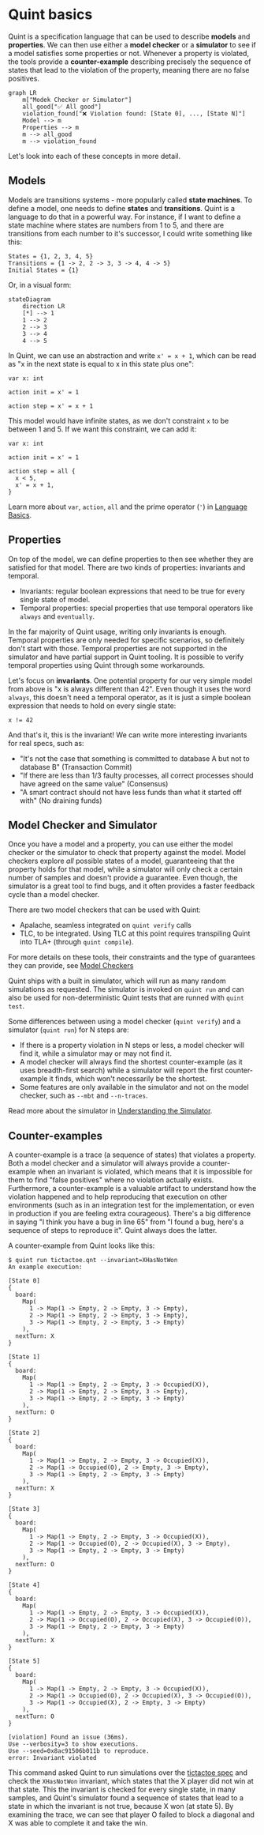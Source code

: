 # Quint basics

Quint is a specification language that can be used to describe **models** and **properties**. We can then use either a **model checker** or a **simulator** to see if a model satisfies some properties or not. Whenever a property is violated, the tools provide a **counter-example** describing precisely the sequence of states that lead to the violation of the property, meaning there are no false positives.

```mermaid
graph LR
    m["Modek Checker or Simulator"]
    all_good["✅ All good"]
    violation_found["❌ Violation found: [State 0], ..., [State N]"]
    Model --> m
    Properties --> m
    m --> all_good
    m --> violation_found
```

Let's look into each of these concepts in more detail.

## Models

Models are transitions systems - more popularly called **state machines**. To define a model, one needs to define **states** and **transitions**. Quint is a language to do that in a powerful way. For instance, if I want to define a state machine where states are numbers from 1 to 5, and there are transitions from each number to it's successor, I could write something like this:
```
States = {1, 2, 3, 4, 5}
Transitions = {1 -> 2, 2 -> 3, 3 -> 4, 4 -> 5}
Initial States = {1}
```

Or, in a visual form:

```mermaid
stateDiagram
    direction LR
    [*] --> 1
    1 --> 2
    2 --> 3
    3 --> 4
    4 --> 5
```

In Quint, we can use an abstraction and write `x' = x + 1`, which can be read as "x in the next state is equal to x in this state plus one":
```quint
var x: int

action init = x' = 1

action step = x' = x + 1
```

This model would have infinite states, as we don't constraint `x` to be between 1 and 5. If we want this constraint, we can add it:

```quint
var x: int

action init = x' = 1

action step = all {
  x < 5,
  x' = x + 1,
}
```

Learn more about `var`, `action`, `all` and the prime operator (`'`) in [Language Basics](./language-basics.mdx).

## Properties

On top of the model, we can define properties to then see whether they are satisfied for that model. There are two kinds of properties: invariants and temporal.
- Invariants: regular boolean expressions that need to be true for every single state of model.
- Temporal properties: special properties that use temporal operators like `always` and `eventually`.

In the far majority of Quint usage, writing only invariants is enough. Temporal properties are only needed for specific scenarios, so definitely don't start with those. Temporal properties are not supported in the simulator and have partial support in Quint tooling. It is possible to verify temporal properties using Quint through some workarounds.

Let's focus on **invariants**. One potential property for our very simple model from above is "x is always different than 42". Even though it uses the word `always`, this doesn't need a temporal operator, as it is just a simple boolean expression that needs to hold on every single state:
```quint
x != 42
```

And that's it, this is the invariant! We can write more interesting invariants for real specs, such as:
- "It's not the case that something is committed to database A but not to database B" (Transaction Commit)
- "If there are less than 1/3 faulty processes, all correct processes should have agreed on the same value" (Consensus)
- "A smart contract should not have less funds than what it started off with" (No draining funds)

## Model Checker and Simulator

Once you have a model and a property, you can use either the model checker or the simulator to check that property against the model. Model checkers explore *all* possible states of a model, guaranteeing that the property holds for that model, while a simulator will only check a certain number of samples and doesn't provide a guarantee. Even though, the simulator is a great tool to find bugs, and it often provides a faster feedback cycle than a model checker.

There are two model checkers that can be used with Quint:
- Apalache, seamless integrated on `quint verify` calls
- TLC, to be integrated. Using TLC at this point requires transpiling Quint into TLA+ (through `quint compile`).

For more details on these tools, their constraints and the type of guarantees they can provide, see [Model Checkers](./model-checkers.mdx)

Quint ships with a built in simulator, which will run as many random simulations as requested. The simulator is invoked on `quint run` and can also be used for non-deterministic Quint tests that are runned with `quint test`.

Some differences between using a model checker (`quint verify`) and a simulator (`quint run`) for N steps are:
- If there is a property violation in N steps or less, a model checker will find it, while a simulator may or may not find it.
- A model checker will always find the shortest counter-example (as it uses breadth-first search) while a simulator will report the first counter-example it finds, which won't necessarily be the shortest.
- Some features are only available in the simulator and not on the model checker, such as `--mbt` and `--n-traces`.

Read more about the simulator in [Understanding the Simulator](./simulator.mdx).

## Counter-examples

A counter-example is a trace (a sequence of states) that violates a property. Both a model checker and a simulator will always provide a counter-example when an invariant is violated, which means that it is impossible for them to find "false positives" where no violation actually exists. Furthermore, a counter-example is a valuable artifact to understand how the violation happened and to help reproducing that execution on other environments (such as in an integration test for the implementation, or even in production if you are feeling extra courageous). There's a big difference in saying "I think you have a bug in line 65" from "I found a bug, here's a sequence of steps to reproduce it". Quint always does the latter.

A counter-example from Quint looks like this:

```
$ quint run tictactoe.qnt --invariant=XHasNotWon
An example execution:

[State 0]
{
  board:
    Map(
      1 -> Map(1 -> Empty, 2 -> Empty, 3 -> Empty),
      2 -> Map(1 -> Empty, 2 -> Empty, 3 -> Empty),
      3 -> Map(1 -> Empty, 2 -> Empty, 3 -> Empty)
    ),
  nextTurn: X
}

[State 1]
{
  board:
    Map(
      1 -> Map(1 -> Empty, 2 -> Empty, 3 -> Occupied(X)),
      2 -> Map(1 -> Empty, 2 -> Empty, 3 -> Empty),
      3 -> Map(1 -> Empty, 2 -> Empty, 3 -> Empty)
    ),
  nextTurn: O
}

[State 2]
{
  board:
    Map(
      1 -> Map(1 -> Empty, 2 -> Empty, 3 -> Occupied(X)),
      2 -> Map(1 -> Occupied(O), 2 -> Empty, 3 -> Empty),
      3 -> Map(1 -> Empty, 2 -> Empty, 3 -> Empty)
    ),
  nextTurn: X
}

[State 3]
{
  board:
    Map(
      1 -> Map(1 -> Empty, 2 -> Empty, 3 -> Occupied(X)),
      2 -> Map(1 -> Occupied(O), 2 -> Occupied(X), 3 -> Empty),
      3 -> Map(1 -> Empty, 2 -> Empty, 3 -> Empty)
    ),
  nextTurn: O
}

[State 4]
{
  board:
    Map(
      1 -> Map(1 -> Empty, 2 -> Empty, 3 -> Occupied(X)),
      2 -> Map(1 -> Occupied(O), 2 -> Occupied(X), 3 -> Occupied(O)),
      3 -> Map(1 -> Empty, 2 -> Empty, 3 -> Empty)
    ),
  nextTurn: X
}

[State 5]
{
  board:
    Map(
      1 -> Map(1 -> Empty, 2 -> Empty, 3 -> Occupied(X)),
      2 -> Map(1 -> Occupied(O), 2 -> Occupied(X), 3 -> Occupied(O)),
      3 -> Map(1 -> Occupied(X), 2 -> Empty, 3 -> Empty)
    ),
  nextTurn: O
}

[violation] Found an issue (36ms).
Use --verbosity=3 to show executions.
Use --seed=0x8ac91506b011b to reproduce.
error: Invariant violated
```

This command asked Quint to run simulations over the [tictactoe spec](https://github.com/informalsystems/quint/blob/main/examples/games/tictactoe/tictactoe.qnt) and check the `XHasNotWon` invariant, which states that the X player did not win at that state. This the invariant is checked for every single state, in many samples, and Quint's simulator found a sequence of states that lead to a state in which the invariant is not true, because X won (at state 5). By examining the trace, we can see that player O failed to block a diagonal and X was able to complete it and take the win.
